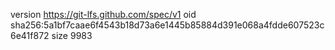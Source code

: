 version https://git-lfs.github.com/spec/v1
oid sha256:5a1bf7caae6f4543b18d73a6e1445b85884d391e068a4fdde607523c6e41f872
size 9983
